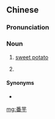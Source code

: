 ==Chinese==
{{zh-forms}}

===Pronunciation===
{{zh-pron
|m=fānyù
|c=faan1 wu6
|mn=hoan-ō͘
|cat=n
}}

===Noun===
{{zh-noun}}

# [[sweet potato]]
# {{lb|zh|Min Nan}} {{vern|Chinese taro}} {{gloss|{{taxlink|Alocasia cucullata|species|noshow=1}}}}

====Synonyms====
* {{sense|sweet potato}}
{{zh-dial|番薯}}

{{zh-cat|Vegetables}}

[[mg:番芋]]